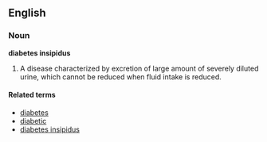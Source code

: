 ==English==

===Noun===
{{Wikipedia}}
'''diabetes insipidus'''

#A disease characterized by excretion of large amount of severely diluted urine, which cannot be reduced when fluid intake is reduced.

====Related terms====
*[[diabetes]]
*[[diabetic]]
*[[diabetes insipidus]]